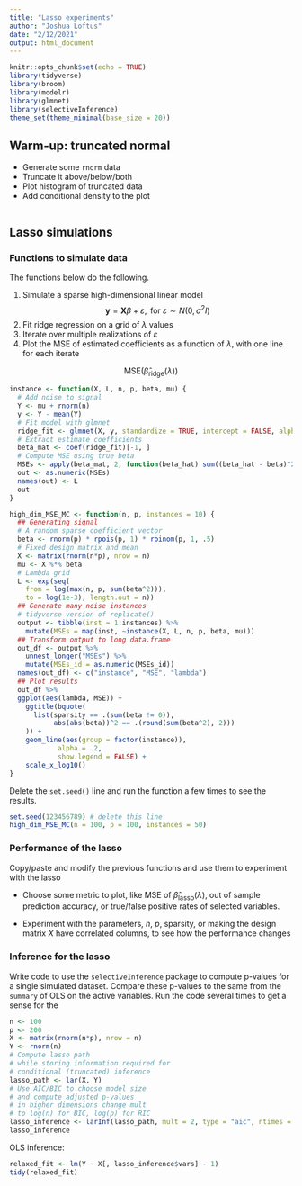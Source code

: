 ```yaml
---
title: "Lasso experiments"
author: "Joshua Loftus"
date: "2/12/2021"
output: html_document
---
```


```r
knitr::opts_chunk$set(echo = TRUE)
library(tidyverse) 
library(broom)     
library(modelr)    
library(glmnet)    
library(selectiveInference)
theme_set(theme_minimal(base_size = 20))
```

## Warm-up: truncated normal

- Generate some `rnorm` data
- Truncate it above/below/both
- Plot histogram of truncated data
- Add conditional density to the plot

```r

```

## Lasso simulations

### Functions to simulate data

The functions below do the following.

1. Simulate a sparse high-dimensional linear model
$$
\mathbf y = \mathbf X \beta + \varepsilon, \text{ for } \varepsilon \sim N(0, \sigma^2  I) 
$$
2. Fit ridge regression on a grid of $\lambda$ values
3. Iterate over multiple realizations of $\varepsilon$
4. Plot the MSE of estimated coefficients as a function of $\lambda$, with one line for each iterate

$$
\text{MSE}(\hat \beta_\text{ridge}(\lambda))
$$

```r
instance <- function(X, L, n, p, beta, mu) {
  # Add noise to signal
  Y <- mu + rnorm(n)
  y <- Y - mean(Y)
  # Fit model with glmnet
  ridge_fit <- glmnet(X, y, standardize = TRUE, intercept = FALSE, alpha = 0, lambda = L)
  # Extract estimate coefficients
  beta_mat <- coef(ridge_fit)[-1, ]
  # Compute MSE using true beta
  MSEs <- apply(beta_mat, 2, function(beta_hat) sum((beta_hat - beta)^2))
  out <- as.numeric(MSEs)
  names(out) <- L
  out
}
```

```r
high_dim_MSE_MC <- function(n, p, instances = 10) {
  ## Generating signal
  # A random sparse coefficient vector
  beta <- rnorm(p) * rpois(p, 1) * rbinom(p, 1, .5)
  # Fixed design matrix and mean
  X <- matrix(rnorm(n*p), nrow = n)
  mu <- X %*% beta
  # Lambda grid
  L <- exp(seq(
    from = log(max(n, p, sum(beta^2))),
    to = log(1e-3), length.out = n))
  ## Generate many noise instances
  # tidyverse version of replicate()
  output <- tibble(inst = 1:instances) %>% 
    mutate(MSEs = map(inst, ~instance(X, L, n, p, beta, mu)))
  ## Transform output to long data.frame
  out_df <- output %>% 
    unnest_longer("MSEs") %>%
    mutate(MSEs_id = as.numeric(MSEs_id))
  names(out_df) <- c("instance", "MSE", "lambda")
  ## Plot results
  out_df %>%
  ggplot(aes(lambda, MSE)) +
    ggtitle(bquote(
      list(sparsity == .(sum(beta != 0)),
           abs(abs(beta))^2 == .(round(sum(beta^2), 2)))
    )) +
    geom_line(aes(group = factor(instance)),
            alpha = .2,
            show.legend = FALSE) + 
    scale_x_log10() 
}
```

Delete the `set.seed()` line and run the function a few times to see the results.

```r
set.seed(123456789) # delete this line
high_dim_MSE_MC(n = 100, p = 100, instances = 50)
```

### Performance of the lasso

Copy/paste and modify the previous functions and use them to experiment with the lasso

- Choose some metric to plot, like MSE of $\hat \beta_\text{lasso}(\lambda)$, out of sample prediction accuracy, or true/false positive rates of selected variables.

- Experiment with the parameters, $n$, $p$, sparsity, or making the design matrix $X$ have correlated columns, to see how the performance changes

### Inference for the lasso

Write code to use the `selectiveInference` package to compute p-values for a single simulated dataset. Compare these p-values to the same from the `summary` of OLS on the active variables. Run the code several times to get a sense for the 

```r
n <- 100
p <- 200
X <- matrix(rnorm(n*p), nrow = n)
Y <- rnorm(n)
# Compute lasso path
# while storing information required for
# conditional (truncated) inference
lasso_path <- lar(X, Y)
# Use AIC/BIC to choose model size
# and compute adjusted p-values
# in higher dimensions change mult
# to log(n) for BIC, log(p) for RIC
lasso_inference <- larInf(lasso_path, mult = 2, type = "aic", ntimes = 1)
lasso_inference
```

OLS inference:

```r
relaxed_fit <- lm(Y ~ X[, lasso_inference$vars] - 1)
tidy(relaxed_fit)
```


